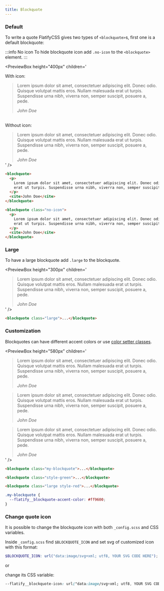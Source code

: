 ```yaml
---
title: Blockquote
---
```



### Default

To write a quote FlatifyCSS gives two types of `<blockquote>`s, first one is a default blockquote:

:::info No icon
To hide blockquote icon add `.no-icon` to the `<blockquote>` element.
:::

<PreviewBox
  height="400px"
  children='
<!DOCTYPE html>
<html lang="en">
	<head>
		<meta charset="UTF-8" />
		<meta http-equiv="X-UA-Compatible" content="IE=edge" />
		<meta name="viewport" content="width=device-width, initial-scale=1.0" />
		<link rel="stylesheet" href="https://cdn.jsdelivr.net/npm/flatifycss/dist/css/flatify.min.css" />
		<title>Quote</title>
	</head>
	<body>
		<p class="opacity-60" style="margin-bottom: 5px">With icon:</p>
        <blockquote style="margin-bottom: 0">
            <p>
                Lorem ipsum dolor sit amet, consectetuer adipiscing elit. Donec odio.
                Quisque volutpat mattis eros. Nullam malesuada erat ut turpis.
                Suspendisse urna nibh, viverra non, semper suscipit, posuere a, pede.
            </p>
			<cite>John Doe</cite>
		</blockquote>    
		<br>
		<p class="opacity-60" style="margin-bottom: 5px">Without icon:</p>
		<blockquote class="no-icon" style="margin-bottom: 0">
            <p>
                Lorem ipsum dolor sit amet, consectetuer adipiscing elit. Donec odio.
                Quisque volutpat mattis eros. Nullam malesuada erat ut turpis.
                Suspendisse urna nibh, viverra non, semper suscipit, posuere a, pede.
            </p>
			<cite>John Doe</cite>
		</blockquote>       
    </body>
</html>
'
/>

```html {9} title="index.html"
<blockquote>
  <p>
    Lorem ipsum dolor sit amet, consectetuer adipiscing elit. Donec odio. Quisque volutpat mattis eros. Nullam malesuada
    erat ut turpis. Suspendisse urna nibh, viverra non, semper suscipit, posuere a, pede.
  </p>
  <cite>John Doe</cite>
</blockquote>

<blockquote class="no-icon">
  <p>
    Lorem ipsum dolor sit amet, consectetuer adipiscing elit. Donec odio. Quisque volutpat mattis eros. Nullam malesuada
    erat ut turpis. Suspendisse urna nibh, viverra non, semper suscipit, posuere a, pede.
  </p>
  <cite>John Doe</cite>
</blockquote>
```

### Large

To have a large blockquote add `.large` to the blockquote.

<PreviewBox
  height="300px"
  children='
<!DOCTYPE html>
<html lang="en">
	<head>
		<meta charset="UTF-8" />
		<meta http-equiv="X-UA-Compatible" content="IE=edge" />
		<meta name="viewport" content="width=device-width, initial-scale=1.0" />
		<link rel="stylesheet" href="https://cdn.jsdelivr.net/npm/flatifycss/dist/css/flatify.min.css" />
		<title>Quote</title>
	</head>
	<body>
        <blockquote class="large" style="margin-bottom: 0">
            <p>
                Lorem ipsum dolor sit amet, consectetuer adipiscing elit. Donec odio.
                Quisque volutpat mattis eros. Nullam malesuada erat ut turpis.
                Suspendisse urna nibh, viverra non, semper suscipit, posuere a, pede.
            </p>
			<cite>John Doe</cite>
		</blockquote>        
    </body>
</html>
'
/>

```html {1} title="index.html"
<blockquote class="large">...</blockquote>
```

### Customization

Blockquotes can have different accent colors or use [color setter classes](docs/helpers/color-setters).

<PreviewBox
	height="580px"
	children='
<!DOCTYPE html>
<html lang="en">
	<head>
		<meta charset="UTF-8" />
		<meta http-equiv="X-UA-Compatible" content="IE=edge" />
		<meta name="viewport" content="width=device-width, initial-scale=1.0" />
		<link rel="stylesheet" href="https://cdn.jsdelivr.net/npm/flatifycss/dist/css/flatify.min.css" />
		<title>Quote</title>
        <style>
            .my-blockquote{
                --flatify__blockquote-accent-color: #ff9600;
            }
        </style>
	</head>
	<body>
        <blockquote class="my-blockquote">
            <p>
                Lorem ipsum dolor sit amet, consectetuer adipiscing elit. Donec odio.
                Quisque volutpat mattis eros. Nullam malesuada erat ut turpis.
                Suspendisse urna nibh, viverra non, semper suscipit, posuere a, pede.
            </p>
			<cite>John Doe</cite>
		</blockquote>
        <blockquote class="style-green">
            <p>
                Lorem ipsum dolor sit amet, consectetuer adipiscing elit. Donec odio.
                Quisque volutpat mattis eros. Nullam malesuada erat ut turpis.
                Suspendisse urna nibh, viverra non, semper suscipit, posuere a, pede.
            </p>
    		<cite>John Doe</cite>
    	</blockquote>
        <blockquote class="large style-red" style="margin-bottom: 0">
            <p>
                Lorem ipsum dolor sit amet, consectetuer adipiscing elit. Donec odio.
                Quisque volutpat mattis eros. Nullam malesuada erat ut turpis.
                Suspendisse urna nibh, viverra non, semper suscipit, posuere a, pede.
            </p>
    		<cite>John Doe</cite>
    	</blockquote>
    </body>

</html>
'
/>

```html {1} title="index.html"
<blockquote class="my-blockquote">...</blockquote>

<blockquote class="style-green">...</blockquote>

<blockquote class="large style-red">...</blockquote>
```

```css {2} title="style.css"
.my-blockquote {
  --flatify__blockquote-accent-color: #ff9600;
}
```

### Change quote icon

It is possible to change the blockquote icon with both `_config.scss` and CSS variables.

Inside `_config.scss` find `$BLOCKQUOTE_ICON` and set svg of customized icon with this format:

```scss title="_config.scss"
$BLOCKQUOTE_ICON: url("data:image/svg+xml; utf8, YOUR SVG CODE HERE");
```

or

change its CSS variable:

```css title="style.css"
--flatify__blockquote-icon: url("data:image/svg+xml; utf8, YOUR SVG CODE HERE");
```
